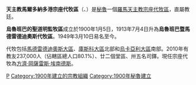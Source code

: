 {{Infobox Roman Catholic diocese
|Roman Catholic Diocese of = 天主教馬爾多納多港<br>宗座代牧區
|Latin name of diocese = Vicariatus Apostolicus Portus Maldonadi
|image =
|caption = 
|location = [[秘魯|秘魯]]
|territory =[[馬德雷德迪奧斯大區|馬德雷德迪奧斯大區]]、[[庫斯科大區|庫斯科大區]]北部和[[烏卡亞利大區|烏卡亞利大區]]南部
|population = 237,000
|rite = 拉丁禮
|patron =
|province =
|established = 1900年
|cathedral = 聖母無原罪主教座堂
|co-cathedral =
|leadership = 宗座代牧
|website = 
|教宗 = 
|metropolitan =方濟·岡薩雷斯·埃南德斯
|ordinary = 
|coadjutor bishop = 大卫·马丁内斯·德阿格雷·圭内亚
|emeritus = 
}}
'''天主教馬爾多納多港宗座代牧區'''（{{lang-la|Vicariatus Apostolicus Portus Maldonadi}}、{{lang-es|Vicariato Apostólico de Puerto Maldonado}}）是[[秘魯|秘魯]]一個[[羅馬天主教|羅馬天主教]][[宗座代牧區|宗座代牧區]]，直屬教廷。

'''烏魯班巴的聖道明監牧區'''成立於1900年1月5日，1913年7月4日升為'''烏魯班巴暨馬德雷德迪奧斯代牧區'''。1949年3月10日易名至今。

代牧包括[[馬德雷德迪奧斯大區|馬德雷德迪奧斯大區]]、[[庫斯科大區|庫斯科大區]]北部和[[烏卡亞利大區|烏卡亞利大區]]南部。2010年有教友237,000人（佔轄區總人口80.1%）、廿二個堂區、卅五名司鐸。現任宗座代牧為[[方濟·岡薩雷斯·埃南德斯|方濟·岡薩雷斯·埃南德斯]]。

{{秘魯天主教教區}}

{{DEFAULTSORT:Vicariatus Apostolicus Portus Maldonadi}}
[[Category:秘魯天主教教區|P]]
[[Category:1900年建立的宗教組織|Category:1900年建立的宗教組織]]
[[Category:1900年秘魯建立|Category:1900年秘魯建立]]